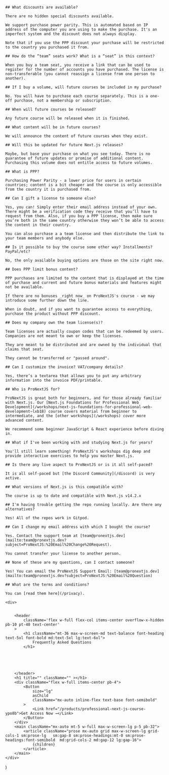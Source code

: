 

<div>

	## What discounts are available?

	There are no hidden special discounts available.

	We support purchase power parity. This is automated based on IP address of the computer you are using to make the purchase. It's an imperfect system and the discount does not always display.

	Note that if you use the PPP discount your purchase will be restricted to the country you purchased it from.

</div>
<div>

	## How do the “team” seats work? What is a “seat” in this context?

	When you buy a team seat, you receive a link that can be used to register for the number of accounts you have purchased. The license is non-transferable (you cannot reassign a license from one person to another).

</div>
<div>

	## If I buy a volume, will future courses be included in my purchase?

	No. You will have to purchase each course separately. This is a one-off purchase, not a membership or subscription.

</div>
<div>

	## When will future courses be released?

	Any future course will be released when it is finished.

</div>
<div>

	## What content will be in future courses?

	We will announce the content of future courses when they exist.

</div>
<div>

	## Will this be updated for future Next.js releases?

	Maybe, but base your purchase on what you see today. There is no guarantee of future updates or promise of additional content. Purchasing this volume does not entitle access to future volumes.

</div>
<div>

	## What is PPP?

	Purchasing Power Parity - a lower price for users in certain countries; content is a bit cheaper and the course is only accessible from the country it is purchased from.

</div>
<div>

	## Can I gift a license to someone else?

	Yes, you can! Simply enter their email address instead of your own. There might be a verification code they receive that you’ll have to request from them. Also, if you buy a PPP license, then make sure you’re both in the same country otherwise they won’t be able to access the content in their country.

	You can also purchase a a team license and then distribute the link to your team members and anybody else.

</div>
<div>

	## Is it possible to buy the course some other way? Installments? PayPal/etc?

	No, the only available buying options are those on the site right now.

</div>
<div>

	## Does PPP limit bonus content?

	PPP purchases are limited to the content that is displayed at the time of purchase and current and future bonus materials and features might not be available.

	If there are no bonuses _right now_ on ProNextJS's course - we may introduce some further down the line.

	When in doubt, and if you want to guarantee access to everything, purchase the product without PPP discount.

</div>
<div>

	## Does my company own the team license(s)?

	Team licenses are actually coupon codes that can be redeemed by users. Companies are not meant to own or keep the licenses.

	They are meant to be distributed and are owned by the individual that claims that seat.

	They cannot be transferred or "passed around".

</div>
<div>

	## Can I customize the invoice? VAT/company details?

	Yes, there’s a textarea that allows you to put any arbitrary information into the invoice PDF/printable.

</div>
<div>

	## Who is ProNextJS for?

	ProNextJS is great both for beginners, and for those already familiar with Next.js. Our [Next.js Foundations for Professional Web Development](/workshops/next-js-foundations-for-professional-web-development~lxb18) course covers material from beginner to intermediate, and the [other workshops](/workshops) cover more advanced content.

	We recommend some beginner JavaScript & React experience before diving in.

</div>
<div>

	## What if I've been working with and studying Next.js for years?

	You'll still learn something! ProNextJS's workshops dig deep and provide interactive exercises to help you master Next.js.

</div>
<div>

	## Is there any live aspect to ProNextJS or is it all self-paced?

	It is all self-paced but [the Discord Community](/discord) is very active.

</div>
<div>

	## What versions of Next.js is this compatible with?

	The course is up to date and compatible with Next.js v14.2.x

</div>
<div>

	## I'm having trouble getting the repo running locally. Are there any alternatives?

	Yes! All of the repos work in Gitpod.

</div>
<div>

	## Can I change my email address with which I bought the course?

	Yes. Contact the support team at [team@pronextjs.dev](mailto:team@pronextjs.dev?subject=ProNextJS:%20Email%20Change%20Request).

	You cannot transfer your license to another person.

</div>
<div>

	## None of these are my questions, can I contact someone?

	Yes! You can email the ProNextJS Support Email: [team@pronextjs.dev](mailto:team@pronextjs.dev?subject=ProNextJS:%20Email%20Question)

</div>
<div>

	## What are the terms and conditions?

	You can [read them here](/privacy).

</div>


	<div>


		<header
			className='flex w-full flex-col items-center overflow-x-hidden pb-10 pt-40 text-center'
		>
			<h1 className="mt-36 max-w-screen-md text-balance font-heading text-5xl font-bold md:text-5xl lg:text-6xl">
				Frequently Asked Questions
			</h1>





		</header>
		<h1 title="" className="" ></h1>
		<div className="flex w-full items-center pb-4">
			<Button
				size="lg"
				asChild
				className="mx-auto inline-flex text-base font-semibold"
			>
				<Link href="/products/professional-next-js-course-ypo8b">Get Access Now →</Link>
			</Button>
		</div>
		<main className="mx-auto mt-5 w-full max-w-screen-lg p-5 pb-32">
			<article className="prose mx-auto grid max-w-screen-lg grid-cols-1 sm:prose-lg   sm:gap-8 sm:prose-headings:mt-0 sm:prose-headings:font-semibold  md:grid-cols-2 md:gap-12 lg:gap-16">
				{children}
			</article>
		</main>
	</div>
)
